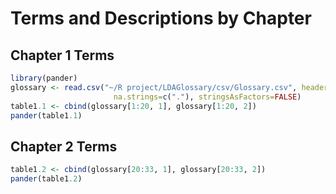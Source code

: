 # Terms and Descriptions by Chapter

## Chapter 1 Terms

```r
library(pander)
glossary <- read.csv("~/R project/LDAGlossary/csv/Glossary.csv", header=TRUE,
                       na.strings=c("."), stringsAsFactors=FALSE)
table1.1 <- cbind(glossary[1:20, 1], glossary[1:20, 2])
pander(table1.1)
```

## Chapter 2 Terms

```r
table1.2 <- cbind(glossary[20:33, 1], glossary[20:33, 2])
pander(table1.2)
```

